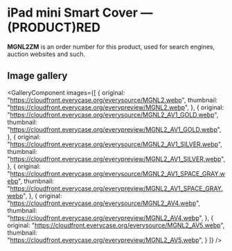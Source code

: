 
# iPad mini Smart Cover — (PRODUCT)RED

<Callout type='info' emoji='👉🏻'>**MGNL2ZM** is an order number for this product, used for search engines, auction websites and such.</Callout>

## Image gallery

<GalleryComponent
    images={[
      {
        original: "https://cloudfront.everycase.org/everysource/MGNL2.webp",
        thumbnail: "https://cloudfront.everycase.org/everypreview/MGNL2.webp",
      },
      {
        original: "https://cloudfront.everycase.org/everysource/MGNL2_AV1_GOLD.webp",
        thumbnail: "https://cloudfront.everycase.org/everypreview/MGNL2_AV1_GOLD.webp",
      },
      {
        original: "https://cloudfront.everycase.org/everysource/MGNL2_AV1_SILVER.webp",
        thumbnail: "https://cloudfront.everycase.org/everypreview/MGNL2_AV1_SILVER.webp",
      },
      {
        original: "https://cloudfront.everycase.org/everysource/MGNL2_AV1_SPACE_GRAY.webp",
        thumbnail: "https://cloudfront.everycase.org/everypreview/MGNL2_AV1_SPACE_GRAY.webp",
      },
      {
        original: "https://cloudfront.everycase.org/everysource/MGNL2_AV4.webp",
        thumbnail: "https://cloudfront.everycase.org/everypreview/MGNL2_AV4.webp",
      },
      {
        original: "https://cloudfront.everycase.org/everysource/MGNL2_AV5.webp",
        thumbnail: "https://cloudfront.everycase.org/everypreview/MGNL2_AV5.webp",
      }
    ]}
  />
